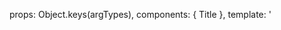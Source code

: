 

<Meta title="C.Simples/Títulos/Titulo de página" component={Title} />

  props: Object.keys(argTypes),
  components: { Title },
  template: '<Title :msg="this.msg" :submsg="this.submsg" />',
});

# COMPONENTE TÍTULO

Modulo:

- El import para poder cargar el componente es el siguiente:

```js live=true
import Title from '../components/Title/Title.vue';
```

Componente:

- Para incorporar el componente a HTML, el prefijo a utilizar para la etiqueta HTML es:

```html live=true
<Title :msg="this.msg" :submsg="this.submsg" />
``` 
El título de sección no tiene más variantes.

- msg: (String) Título que tendrá la sección.
- submsg: (String) Subtítulo que se ubicará debajo del título.

## Resultado visual

<Story
  name="Titulo de página"
  args={{
    msg: 'Título de la página',
    submsg: 'Localización'
  }}>
  {Template.bind({})}
</Story>
